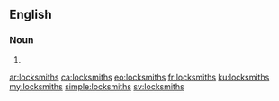 ==English==

===Noun===
{{head|en}}

# {{plural of|locksmith}}

[[ar:locksmiths]]
[[ca:locksmiths]]
[[eo:locksmiths]]
[[fr:locksmiths]]
[[ku:locksmiths]]
[[my:locksmiths]]
[[simple:locksmiths]]
[[sv:locksmiths]]